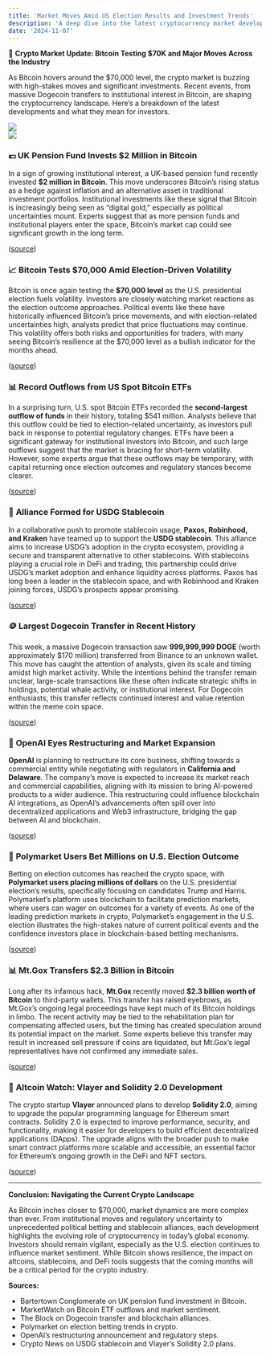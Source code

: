 ```yaml
---
title: 'Market Moves Amid US Election Results and Investment Trends'
description: 'A deep dive into the latest cryptocurrency market developments, including Bitcoin’s resilience, institutional investments, and the growing influence of political events on crypto.'
date: '2024-11-07'
---
```


🚀 **Crypto Market Update: Bitcoin Testing $70K and Major Moves Across the Industry**

As Bitcoin hovers around the $70,000 level, the crypto market is buzzing with high-stakes moves and significant investments. Recent events, from massive Dogecoin transfers to institutional interest in Bitcoin, are shaping the cryptocurrency landscape. Here’s a breakdown of the latest developments and what they mean for investors.
<div className='flex flex-col-2 gap-4. sm:gap-6 justify-center'>
    <div className='w-[175px] sm:w-[250px]'>
        <img className='rounded-lg' src='https://cdn.pixabay.com/photo/2024/03/29/14/14/ai-generated-8663000_1280.png' />
    </div>
    <div className='w-[175px] sm:w-[250px]'>
        <img className='rounded-lg' src='https://cdn.pixabay.com/photo/2022/08/23/15/17/united-kingdom-7405942_1280.png' />
    </div>
</div>

### 💷 **UK Pension Fund Invests $2 Million in Bitcoin**

In a sign of growing institutional interest, a UK-based pension fund recently invested **$2 million in Bitcoin**. This move underscores Bitcoin’s rising status as a hedge against inflation and an alternative asset in traditional investment portfolios. Institutional investments like these signal that Bitcoin is increasingly being seen as “digital gold,” especially as political uncertainties mount. Experts suggest that as more pension funds and institutional players enter the space, Bitcoin’s market cap could see significant growth in the long term. 

([source](https://experts.bitwiseinvestments.com/cio-memos/crypto-has-already-won))

### 📈 **Bitcoin Tests $70,000 Amid Election-Driven Volatility**

Bitcoin is once again testing the **$70,000 level** as the U.S. presidential election fuels volatility. Investors are closely watching market reactions as the election outcome approaches. Political events like these have historically influenced Bitcoin’s price movements, and with election-related uncertainties high, analysts predict that price fluctuations may continue. This volatility offers both risks and opportunities for traders, with many seeing Bitcoin’s resilience at the $70,000 level as a bullish indicator for the months ahead.

([source](https://cdn.prod.website-files.com/627aa615676bdd1d47ec97d4/6728de9bb63561ee70156bd5_BPI%20Policy%20Brief%20Digital%20Gold.pdf))

### 📊 **Record Outflows from US Spot Bitcoin ETFs**

In a surprising turn, U.S. spot Bitcoin ETFs recorded the **second-largest outflow of funds** in their history, totaling $541 million. Analysts believe that this outflow could be tied to election-related uncertainty, as investors pull back in response to potential regulatory changes. ETFs have been a significant gateway for institutional investors into Bitcoin, and such large outflows suggest that the market is bracing for short-term volatility. However, some experts argue that these outflows may be temporary, with capital returning once election outcomes and regulatory stances become clearer.

([source](https://www.marketwatch.com/bitcoin-etf))

### 🤝 **Alliance Formed for USDG Stablecoin**

In a collaborative push to promote stablecoin usage, **Paxos, Robinhood, and Kraken** have teamed up to support the **USDG stablecoin**. This alliance aims to increase USDG’s adoption in the crypto ecosystem, providing a secure and transparent alternative to other stablecoins. With stablecoins playing a crucial role in DeFi and trading, this partnership could drive USDG’s market adoption and enhance liquidity across platforms. Paxos has long been a leader in the stablecoin space, and with Robinhood and Kraken joining forces, USDG’s prospects appear promising.

([source](https://crypto.news/stablecoin-alliance))

### 🪙 **Largest Dogecoin Transfer in Recent History**

This week, a massive Dogecoin transaction saw **999,999,999 DOGE** (worth approximately $170 million) transferred from Binance to an unknown wallet. This move has caught the attention of analysts, given its scale and timing amidst high market activity. While the intentions behind the transfer remain unclear, large-scale transactions like these often indicate strategic shifts in holdings, potential whale activity, or institutional interest. For Dogecoin enthusiasts, this transfer reflects continued interest and value retention within the meme coin space.

([source](https://theblock.co/doge-transaction))

### 🤖 **OpenAI Eyes Restructuring and Market Expansion**

**OpenAI** is planning to restructure its core business, shifting towards a commercial entity while negotiating with regulators in **California and Delaware**. The company’s move is expected to increase its market reach and commercial capabilities, aligning with its mission to bring AI-powered products to a wider audience. This restructuring could influence blockchain AI integrations, as OpenAI’s advancements often spill over into decentralized applications and Web3 infrastructure, bridging the gap between AI and blockchain.

([source](https://openai.com/news))

### 📅 **Polymarket Users Bet Millions on U.S. Election Outcome**

Betting on election outcomes has reached the crypto space, with **Polymarket users placing millions of dollars** on the U.S. presidential election’s results, specifically focusing on candidates Trump and Harris. Polymarket’s platform uses blockchain to facilitate prediction markets, where users can wager on outcomes for a variety of events. As one of the leading prediction markets in crypto, Polymarket’s engagement in the U.S. election illustrates the high-stakes nature of current political events and the confidence investors place in blockchain-based betting mechanisms.

([source](https://polymarket.com/election-bets))

### 📊 **Mt.Gox Transfers $2.3 Billion in Bitcoin**

Long after its infamous hack, **Mt.Gox** recently moved **$2.3 billion worth of Bitcoin** to third-party wallets. This transfer has raised eyebrows, as Mt.Gox’s ongoing legal proceedings have kept much of its Bitcoin holdings in limbo. The recent activity may be tied to the rehabilitation plan for compensating affected users, but the timing has created speculation around its potential impact on the market. Some experts believe this transfer may result in increased sell pressure if coins are liquidated, but Mt.Gox’s legal representatives have not confirmed any immediate sales.

([source](https://www.coindesk.com/mt-gox-bitcoin-transfer))

### 👀 **Altcoin Watch: Vlayer and Solidity 2.0 Development**

The crypto startup **Vlayer** announced plans to develop **Solidity 2.0**, aiming to upgrade the popular programming language for Ethereum smart contracts. Solidity 2.0 is expected to improve performance, security, and functionality, making it easier for developers to build efficient decentralized applications (DApps). The upgrade aligns with the broader push to make smart contract platforms more scalable and accessible, an essential factor for Ethereum’s ongoing growth in the DeFi and NFT sectors.

([source](https://crypto.news/solidity-2-vlayer))

---

**Conclusion: Navigating the Current Crypto Landscape**

As Bitcoin inches closer to $70,000, market dynamics are more complex than ever. From institutional moves and regulatory uncertainty to unprecedented political betting and stablecoin alliances, each development highlights the evolving role of cryptocurrency in today’s global economy. Investors should remain vigilant, especially as the U.S. election continues to influence market sentiment. While Bitcoin shows resilience, the impact on altcoins, stablecoins, and DeFi tools suggests that the coming months will be a critical period for the crypto industry.

**Sources:**
- Bartertown Conglomerate on UK pension fund investment in Bitcoin.
- MarketWatch on Bitcoin ETF outflows and market sentiment.
- The Block on Dogecoin transfer and blockchain alliances.
- Polymarket on election betting trends in crypto.
- OpenAI’s restructuring announcement and regulatory steps.
- Crypto News on USDG stablecoin and Vlayer’s Solidity 2.0 plans.
